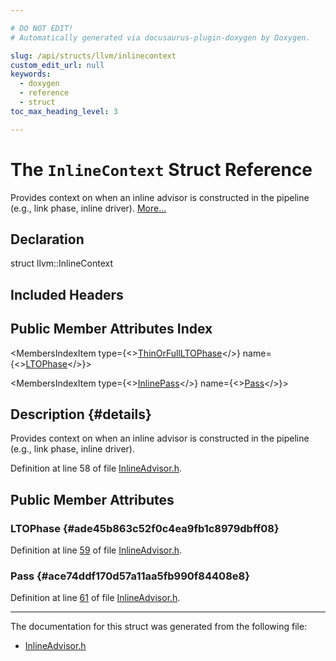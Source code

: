 ```yaml
---

# DO NOT EDIT!
# Automatically generated via docusaurus-plugin-doxygen by Doxygen.

slug: /api/structs/llvm/inlinecontext
custom_edit_url: null
keywords:
  - doxygen
  - reference
  - struct
toc_max_heading_level: 3

---
```





# The `InlineContext` Struct Reference

<DoxygenPage pluginConfig={pluginConfig}>

Provides context on when an inline advisor is constructed in the pipeline (e.g., link phase, inline driver). <a href="#details">More...</a>

## Declaration

<CodeBlock>struct llvm::InlineContext</CodeBlock>

## Included Headers

<IncludesList>
<IncludesListItem
  filePath="llvm/Analysis/InlineAdvisor.h"
  permalink="/docs/api/files/include/include/llvm/include/llvm/analysis/inlineadvisor-h"
  isLocal="true" />
</IncludesList>

## Public Member Attributes Index

<MembersIndex>

<MembersIndexItem
  type={<><a href="/docs/api/namespaces/llvm/#a5d737fb4258bb27586a1bffd557fbb49">ThinOrFullLTOPhase</a></>}
  name={<><a href="#ade45b863c52f0c4ea9fb1c8979dbff08">LTOPhase</a></>}>
</MembersIndexItem>

<MembersIndexItem
  type={<><a href="/docs/api/namespaces/llvm/#a051cd0cc5f9d159ee0960b13051e5939">InlinePass</a></>}
  name={<><a href="#ace74ddf170d57a11aa5fb990f84408e8">Pass</a></>}>
</MembersIndexItem>

</MembersIndex>

## Description {#details}

Provides context on when an inline advisor is constructed in the pipeline (e.g., link phase, inline driver).

Definition at line 58 of file <a href="/docs/api/files/include/include/llvm/include/llvm/analysis/inlineadvisor-h">InlineAdvisor.h</a>.

<SectionDefinition>

## Public Member Attributes

### LTOPhase {#ade45b863c52f0c4ea9fb1c8979dbff08}

<MemberDefinition
  prototype="ThinOrFullLTOPhase llvm::InlineContext::LTOPhase">

Definition at line <a href="/docs/api/files/include/include/llvm/include/llvm/analysis/inlineadvisor-h/#l00059">59</a> of file <a href="/docs/api/files/include/include/llvm/include/llvm/analysis/inlineadvisor-h">InlineAdvisor.h</a>.
</MemberDefinition>

### Pass {#ace74ddf170d57a11aa5fb990f84408e8}

<MemberDefinition
  prototype="InlinePass llvm::InlineContext::Pass">

Definition at line <a href="/docs/api/files/include/include/llvm/include/llvm/analysis/inlineadvisor-h/#l00061">61</a> of file <a href="/docs/api/files/include/include/llvm/include/llvm/analysis/inlineadvisor-h">InlineAdvisor.h</a>.
</MemberDefinition>

</SectionDefinition>

<hr/>

The documentation for this struct was generated from the following file:

<ul>
<li><a href="/docs/api/files/include/include/llvm/include/llvm/analysis/inlineadvisor-h">InlineAdvisor.h</a></li>
</ul>

</DoxygenPage>
